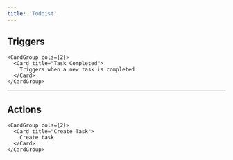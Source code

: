 ```yaml
---
title: 'Todoist'
---
```


## Triggers


    <CardGroup cols={2}>
      <Card title="Task Completed">
        Triggers when a new task is completed
      </Card>
    </CardGroup>
  

---

## Actions


    <CardGroup cols={2}>
      <Card title="Create Task">
        Create task
      </Card>
    </CardGroup>
  
